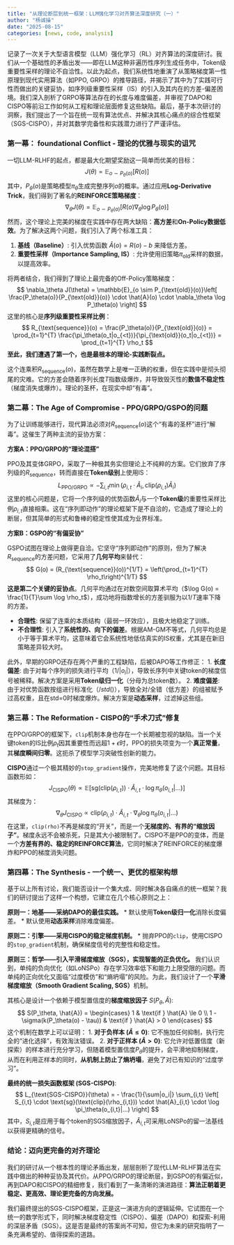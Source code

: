 ```yaml
---
title: "从理论断层到统一框架：LLM强化学习对齐算法深度研究（一）"
author: "杨诚操"
date: "2025-08-15"
categories: [news, code, analysis]
---
```

记录了一次关于大型语言模型（LLM）强化学习（RL）对齐算法的深度研讨。我们从一个基础性的矛盾出发——即在LLM这种非遍历性序列生成任务中，Token级重要性采样的理论不自洽性。以此为起点，我们系统性地重演了从策略梯度第一性原理到现代实用算法（如PPO, GRPO）的推导路径，并揭示了其中为了实践可行性而做出的关键妥协，如序列级重要性采样（IS）的引入及其内在的方差-偏差困境。我们深入剖析了GRPO等算法存在的长度与难度偏差，并审视了DAPO和CISPO等前沿工作如何从工程和理论层面修复这些缺陷。最后，基于本次研讨的洞察，我们提出了一个旨在统一现有算法优点、并解决其核心痛点的综合性框架（SGS-CISPO），并对其数学完备性和实践潜力进行了严谨评估。


### **第一幕： foundational Conflict - 理论的优雅与现实的诅咒**

一切LLM-RLHF的起点，都是最大化期望奖励这一简单而优美的目标：
$$
J(\theta) = \mathbb{E}_{o \sim P_\theta(o)}[R(o)]
$$
其中，$P_\theta(o)$是策略模型$\pi_\theta$生成完整序列$o$的概率。通过应用**Log-Derivative Trick**，我们得到了著名的**REINFORCE策略梯度**：
$$
\nabla_\theta J(\theta) = \mathbb{E}_{o \sim P_\theta(o)}[R(o) \nabla_\theta \log P_\theta(o)]
$$
然而，这个理论上完美的梯度在实践中存在两大缺陷：**高方差**和**On-Policy数据低效**。为了解决这两个问题，我们引入了两个标准工具：

1.  **基线（Baseline）**: 引入优势函数 $\hat{A}(o) = R(o) - b$ 来降低方差。
2.  **重要性采样（Importance Sampling, IS）**: 允许使用旧策略$\pi_{\text{old}}$采样的数据，以提高效率。

将两者结合，我们得到了理论上最完备的Off-Policy策略梯度：
$$
\nabla_\theta J(\theta) = \mathbb{E}_{o \sim P_{\text{old}}(o)}\left[ \frac{P_\theta(o)}{P_{\text{old}}(o)} \cdot \hat{A}(o) \cdot \nabla_\theta \log P_\theta(o) \right]
$$
这里的核心是**序列级重要性采样比例**：
$$
R_{\text{sequence}}(o) = \frac{P_\theta(o)}{P_{\text{old}}(o)} = \prod_{t=1}^{T} \frac{\pi_\theta(o_t|o_{<t})}{\pi_{\text{old}}(o_t|o_{<t})} = \prod_{t=1}^{T} \rho_t
$$
**至此，我们遭遇了第一个，也是最根本的理论-实践断裂点。**

这个连乘积$R_{\text{sequence}}(o)$，虽然在数学上是唯一正确的权重，但在实践中是彻头彻尾的灾难。它的方差会随着序列长度$T$指数级爆炸，并导致毁灭性的**数值不稳定性**（梯度消失或爆炸）。理论的圣杯，在现实中却“有毒”。

### **第二幕：The Age of Compromise - PPO/GRPO/GSPO的问题**

为了让训练能够进行，现代算法必须对$R_{\text{sequence}}(o)$这个“有毒的圣杯”进行“解毒”。这催生了两种主流的妥协方案：

**方案A：PPO/GRPO的“理论混搭”**

PPO及其变体GRPO，采取了一种极其务实但理论上不纯粹的方案。它们放弃了序列级的$R_{\text{sequence}}$，转而直接在**Token级别**上使用IS：
$$
L_{\text{PPO/GRPO}} \propto - \sum_{i,t} \min\left( \rho_{i,t} \cdot \hat{A}_i, \text{clip}(\rho_{i,t}) \hat{A}_i \right)
$$
这里的核心问题是，它将一个序列级的优势函数$\hat{A}_i$与一个**Token级**的重要性采样比例$\rho_{i,t}$直接相乘。这在“序列即动作”的理论框架下是不自洽的，它造成了理论上的断层，但其简单的形式和鲁棒的稳定性使其成为业界标准。

**方案B：GSPO的“有偏妥协”**

GSPO试图在理论上做得更自洽。它坚守“序列即动作”的原则，但为了解决$R_{\text{sequence}}$的方差问题，它采用了**几何平均**来替代：
$$
G(o) = (R_{\text{sequence}}(o))^{1/T} = \left(\prod_{t=1}^{T} \rho_t\right)^{1/T}
$$
**这是第二个关键的妥协点**。几何平均通过在对数空间取算术平均（$\log G(o) = \frac{1}{T}\sum \log \rho_t$），成功地将指数增长的方差驯服为以$1/T$速率下降的方差。

*   **合理性**: 保留了连乘的本质结构（最弱一环效应），且极大地稳定了训练。
*   **不合理性**: 引入了**系统性的、向下的偏差**。根据AM-GM不等式，几何平均总是小于等于算术平均，这意味着它会系统性地低估真实的IS权重，尤其是在新旧策略差异较大时。

此外，早期的GRPO还存在两个严重的工程缺陷，后被DAPO等工作修正：
1.  **长度偏差**: 由于对每个序列的损失进行平均（$1/|o_i|$），导致长序列中关键token的梯度信号被稀释。解决方案是采用**Token级归一化**（分母为总token数）。
2.  **难度偏差**: 由于对优势函数按组进行标准化（$/std()$），导致全对/全错（低方差）的组被赋予过高权重，且在std=0时梯度爆炸。解决方案是**动态采样**，过滤掉这些组。

### **第三幕：The Reformation - CISPO的“手术刀式”修复**

在PPO/GRPO的框架下，`clip`机制本身也存在一个长期被忽视的缺陷。当一个关键token的IS比例$\rho_t$因其重要性而远超$1+\epsilon$时，PPO的损失项变为一个**真正常量**，其**梯度瞬间归零**。这扼杀了模型学习突破性创新的能力。

**CISPO**通过一个极其精妙的`stop_gradient`操作，完美地修复了这个问题。其目标函数形如：
$$
J_{\text{CISPO}}(\theta) \propto \mathbb{E} \left[ \text{sg}(\text{clip}(\rho_{i,t})) \cdot \hat{A}_{i,t} \cdot \log \pi_\theta(o_{i,t}|...) \right]
$$
其梯度为：
$$
\nabla_\theta J_{\text{CISPO}} \propto \text{clip}(\rho_{i,t}) \cdot \hat{A}_{i,t} \cdot \nabla_\theta \log \pi_\theta(o_{i,t}|...)
$$
在这里，`clip(rho)`不再是梯度的“开关”，而是一个**无梯度的、有界的“缩放因子”**。梯度永远不会被杀死，只是其大小被限制了。CISPO不是PPO的变体，而是一个**方差有界的、稳定的REINFORCE算法**，它同时解决了REINFORCE的梯度爆炸和PPO的梯度消失问题。

### **第四幕：The Synthesis - 一个统一、更优的框架构想**

基于以上所有讨论，我们能否设计一个集大成、同时解决各自痛点的统一框架？我们的研讨提出了这样一个构想，它建立在几个核心原则之上：

**原则一：地基——采纳DAPO的最佳实践。**
*   默认使用**Token级归一化**消除长度偏差。
*   默认使用**动态采样**消除难度偏差。

**原则二：引擎——采用CISPO的稳定梯度机制。**
*   抛弃PPO的`clip`，使用CISPO的`stop_gradient`机制，确保梯度信号的完整性和稳定性。

**原则三：哲学——引入平滑梯度缩放（SGS），实现智能的正负优化。**
我们认识到，单纯的负向优化（如LoNSPo）存在学习效率低下和能力上限受限的问题。而单纯的正向优化又面临“过度模仿”和“熵坍塌”的风险。为此，我们设计了一个**平滑梯度缩放（Smooth Gradient Scaling, SGS）**机制。

其核心是设计一个依赖于模型置信度的**梯度缩放因子** $S(P_\theta, \hat{A})$:
$$
S(P_\theta, \hat{A}) =
\begin{cases}
1 & \text{if } \hat{A} \le 0 \\
1 - \sigma(k(P_\theta(o) - \tau)) & \text{if } \hat{A} > 0
\end{cases}
$$
这个机制在数学上可以证明：
1.  **对于负样本 ($\hat{A} \le 0$)**: 它不施加任何抑制，执行完全的“进化选择”，有效淘汰错误。
2.  **对于正样本 ($\hat{A} > 0$)**: 它允许对低置信度（新探索）的样本进行充分学习，但随着模型置信度$P_\theta$的提升，会平滑地抑制梯度，从而在利用正样本的同时，**从机制上防止了熵坍塌**，避免了对已有知识的“过度学习”。

**最终的统一损失函数框架 (SGS-CISPO)**:
$$
L_{\text{SGS-CISPO}}(\theta) = - \frac{1}{\sum|o_i|} \sum_{i,t} \left[ S_{i,t} \cdot \text{sg}(\text{clip}(\rho_{i,t})) \cdot \hat{A}_{i,t} \cdot \log \pi_\theta(o_{i,t}|...) \right]
$$
其中，$S_{i,t}$是应用于每个token的SGS缩放因子，$\hat{A}_{i,t}$可采用LoNSPo的留一法基线以获得更精确的信号。

### **结论：迈向更完备的对齐理论**

我们的研讨从一个根本性的理论矛盾出发，层层剖析了现代LLM-RLHF算法在实践中做出的种种妥协及其代价。从PPO/GRPO的理论断层，到GSPO的有偏近似，再到DAPO和CISPO的精细修复，我们看到了一条清晰的演进路径：**算法正朝着更稳定、更高效、理论更完备的方向发展。**

我们最终提出的SGS-CISPO框架，正是这一演进方向的逻辑延伸。它试图在一个统一的数学形式下，同时解决梯度稳定性（CISPO）、偏差（DAPO）和探索-利用的深层矛盾（SGS）。这是否是最终的答案尚不可知，但它为未来的研究指明了一条充满希望的、值得探索的道路。
